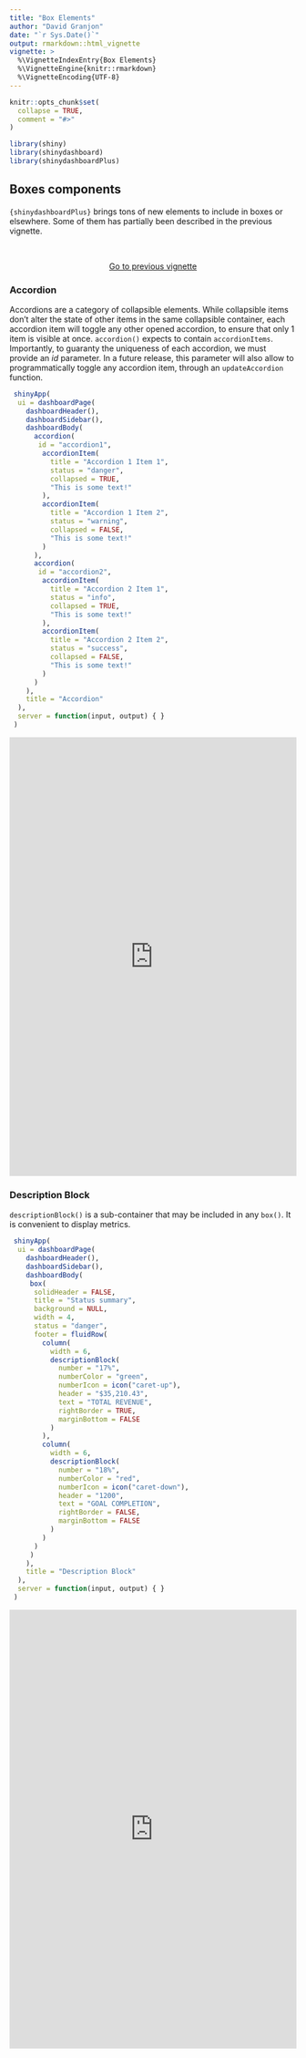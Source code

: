 ```yaml
---
title: "Box Elements"
author: "David Granjon"
date: "`r Sys.Date()`"
output: rmarkdown::html_vignette
vignette: >
  %\VignetteIndexEntry{Box Elements}
  %\VignetteEngine{knitr::rmarkdown}
  %\VignetteEncoding{UTF-8}
---
```


```r
knitr::opts_chunk$set(
  collapse = TRUE,
  comment = "#>"
)

library(shiny)
library(shinydashboard)
library(shinydashboardPlus)
```

## Boxes components

`{shinydashboardPlus}` brings tons of new elements to include in boxes or elsewhere. Some of them has partially been described in the previous vignette.

<br>

<div style="text-align:center;"><a href="improved-boxes.html" class="btn btn-outline-secondary btn-lg">Go to previous vignette</a></div>


### Accordion
Accordions are a category of collapsible elements. While collapsible items don't alter the state of other items in the same collapsible container, each accordion item will toggle any other opened accordion, to ensure that only 1 item is visible at once. `accordion()` expects to contain `accordionItems`. Importantly, to guaranty the uniqueness of each accordion, we must provide an _id_ parameter. In a future release,
this parameter will also allow to programmatically toggle any accordion item, through an `updateAccordion` function.


```r
 shinyApp(
  ui = dashboardPage(
    dashboardHeader(),
    dashboardSidebar(),
    dashboardBody(
      accordion(
       id = "accordion1",
        accordionItem(
          title = "Accordion 1 Item 1",
          status = "danger",
          collapsed = TRUE,
          "This is some text!"
        ),
        accordionItem(
          title = "Accordion 1 Item 2",
          status = "warning",
          collapsed = FALSE,
          "This is some text!"
        )
      ),
      accordion(
       id = "accordion2",
        accordionItem(
          title = "Accordion 2 Item 1",
          status = "info",
          collapsed = TRUE,
          "This is some text!"
        ),
        accordionItem(
          title = "Accordion 2 Item 2",
          status = "success",
          collapsed = FALSE,
          "This is some text!"
        )
      )
    ),
    title = "Accordion"
  ),
  server = function(input, output) { }
 )
```

<div class="marvel-device ipad black">
<div class="camera"></div>
<div class="screen">
<iframe width="100%" src="https://dgranjon.shinyapps.io/shinydashboardPlus-accordions/" allowfullscreen="" frameborder="0" scrolling="no" height="770px"></iframe>
</div>
<div class="home"></div>
</div>

### Description Block

`descriptionBlock()` is a sub-container that may be included in any `box()`. 
It is convenient to display metrics. 

```r
 shinyApp(
  ui = dashboardPage(
    dashboardHeader(),
    dashboardSidebar(),
    dashboardBody(
     box(
      solidHeader = FALSE,
      title = "Status summary",
      background = NULL,
      width = 4,
      status = "danger",
      footer = fluidRow(
        column(
          width = 6,
          descriptionBlock(
            number = "17%", 
            numberColor = "green", 
            numberIcon = icon("caret-up"),
            header = "$35,210.43", 
            text = "TOTAL REVENUE", 
            rightBorder = TRUE,
            marginBottom = FALSE
          )
        ),
        column(
          width = 6,
          descriptionBlock(
            number = "18%", 
            numberColor = "red", 
            numberIcon = icon("caret-down"),
            header = "1200", 
            text = "GOAL COMPLETION", 
            rightBorder = FALSE,
            marginBottom = FALSE
          )
        )
      )
     )
    ),
    title = "Description Block"
  ),
  server = function(input, output) { }
 )
```

<div class="marvel-device ipad black">
<div class="camera"></div>
<div class="screen">
<iframe width="100%" src="https://dgranjon.shinyapps.io/shinydashboardPlus-descriptionBlock/" allowfullscreen="" frameborder="0" scrolling="no" height="770px"></iframe>
</div>
<div class="home"></div>
</div>
